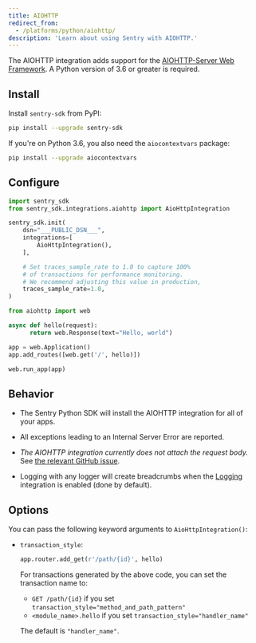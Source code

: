 ```yaml
---
title: AIOHTTP
redirect_from:
  - /platforms/python/aiohttp/
description: 'Learn about using Sentry with AIOHTTP.'
---
```


The AIOHTTP integration adds support for the [AIOHTTP-Server Web
Framework](https://docs.aiohttp.org/en/stable/web.html). A Python version of
3.6 or greater is required.

## Install

Install `sentry-sdk` from PyPI:

```bash
pip install --upgrade sentry-sdk
```

If you're on Python 3.6, you also need the `aiocontextvars` package:

```bash
pip install --upgrade aiocontextvars
```

## Configure

```python
import sentry_sdk
from sentry_sdk.integrations.aiohttp import AioHttpIntegration

sentry_sdk.init(
    dsn="___PUBLIC_DSN___",
    integrations=[
        AioHttpIntegration(),
    ],

    # Set traces_sample_rate to 1.0 to capture 100%
    # of transactions for performance monitoring.
    # We recommend adjusting this value in production,
    traces_sample_rate=1.0,
)

from aiohttp import web

async def hello(request):
      return web.Response(text="Hello, world")

app = web.Application()
app.add_routes([web.get('/', hello)])

web.run_app(app)
```

## Behavior

- The Sentry Python SDK will install the AIOHTTP integration for all of your apps.

- All exceptions leading to an Internal Server Error are reported.

- _The AIOHTTP integration currently does not attach the request body._ See
  [the relevant GitHub
  issue](https://github.com/getsentry/sentry-python/issues/220).

- Logging with any logger will create breadcrumbs when
  the [Logging](/platforms/python/guides/logging/)
  integration is enabled (done by default).

## Options

You can pass the following keyword arguments to `AioHttpIntegration()`:

- `transaction_style`:

  ```python
  app.router.add_get(r'/path/{id}', hello)
  ```

  For transactions generated by the above code, you can set the transaction name to:

  - `GET /path/{id}` if you set `transaction_style="method_and_path_pattern"`
  - `<module_name>.hello` if you set `transaction_style="handler_name"`

  The default is `"handler_name"`.
